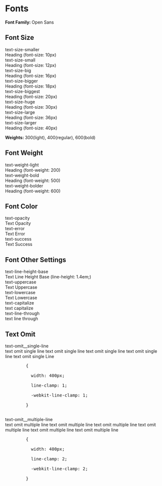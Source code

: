 
<Meta title="Fonts" />

<style>{`
.fonts-sb__card {
  font-family: "Open Sans", Helvetica, Arial, sans-serif;
  border-radius: 4px;
  background: #FFFFFF;
  box-shadow: rgba(0,0,0,0.10) 0 1px 3px 0;
  border: 1px solid rgba(0,0,0,.1);
  margin: 25px 0 40px;
  padding: 30px 20px;
}

.fonts-sb__item {
  margin-bottom: 20px;
}

.fonts-sb__label {
  display: inline-block;
  vertical-align: top;
  width: 320px;
  color: #8d90a1;
  font-family: "Open Sans", Helvetica, Arial, sans-serif;
}

.fonts-sb__content {
  display: inline-block;
  font-family: "Open Sans", Helvetica, Arial, sans-serif;
  font-size: 14px;
}

.fonts-sb__smaller-label,
.fonts-sb__smaller {
  font-size: 0.7142rem;
}

.fonts-sb__small-label,
.fonts-sb__small {
  font-size: 0.8571rem;
}

.fonts-sb__big-label,
.fonts-sb__big {
  font-size: 1.1428rem;
}

.fonts-sb__bigger-label,
.fonts-sb__bigger {
  font-size: 1.2857rem;
}

.fonts-sb__biggest-label,
.fonts-sb__biggest {
  font-size: 1.4285rem;
}

.fonts-sb__huge-label,
.fonts-sb__huge {
  font-size: 2.1428rem;
}

.fonts-sb__large-label,
.fonts-sb__large {
  font-size: 2.5714rem;
}

.fonts-sb__larger-label,
.fonts-sb__larger {
  font-size: 2.8571rem;
}

.fonts-sb__code {
  font-size: 14px;
}

.fonts-sb__single-line {
  width: 400px;
  line-clamp: 1;    
  -webkit-line-clamp: 1;
}

.fonts-sb__multiple-line {
  width: 400px;
  line-clamp: 2;    
  -webkit-line-clamp: 2;
}
`}</style>

# Fonts

<p>
  <strong>Font Family: </strong> Open Sans
</p>

<h2>
  <strong class="fonts-sb__biggest-label">Font Size</strong>
</h2>

<div class="fonts-sb__card">
  <div class="fonts-sb__item">
    <label class="fonts-sb__label fonts-sb__smaller-label">text-size-smaller</label>
    <div class="fonts-sb__content fonts-sb__smaller">Heading (font-size: 10px)</div>
  </div>
  <div class="fonts-sb__item">
    <label class="fonts-sb__label fonts-sb__small-label">text-size-small</label>
    <div class="fonts-sb__content fonts-sb__small">Heading (font-size: 12px)</div>
  </div>
  <div class="fonts-sb__item">
    <label class="fonts-sb__label fonts-sb__big-label">text-size-big</label>
    <div class="fonts-sb__content fonts-sb__big">Heading (font-size: 16px)</div>
  </div>
  <div class="fonts-sb__item">
    <label class="fonts-sb__label fonts-sb__bigger-label">text-size-bigger</label>
    <div class="fonts-sb__content fonts-sb__bigger">Heading (font-size: 18px)</div>
  </div>
  <div class="fonts-sb__item">
    <label class="fonts-sb__label fonts-sb__biggest-label">text-size-biggest</label>
    <div class="fonts-sb__content fonts-sb__biggest">Heading (font-size: 20px)</div>
  </div>
  <div class="fonts-sb__item">
    <label class="fonts-sb__label fonts-sb__huge-label">text-size-huge</label>
    <div class="fonts-sb__content fonts-sb__huge">Heading (font-size: 30px)</div>
  </div>
  <div class="fonts-sb__item">
    <label class="fonts-sb__label fonts-sb__large-label">text-size-large</label>
    <div class="fonts-sb__content fonts-sb__large">Heading (font-size: 36px)</div>
  </div>
  <div class="fonts-sb__item">
    <label class="fonts-sb__label fonts-sb__larger-label">text-size-larger</label>
    <div class="fonts-sb__content fonts-sb__larger">Heading (font-size: 40px)</div>
  </div>
</div>

<p>
  <strong>Weights: </strong>300(light), 400(regular), 600(bold)
</p>

<h2>
  <strong class="fonts-sb__biggest-label">Font Weight</strong>
</h2>

<div class="fonts-sb__card">
  <div class="fonts-sb__item">
    <label class="fonts-sb__label text-weight-light">text-weight-light</label>
    <div class="fonts-sb__content text-weight-light">Heading (font-weight: 200)</div>
  </div>
  <div class="fonts-sb__item">
    <label class="fonts-sb__label text-weight-bold">text-weight-bold</label>
    <div class="fonts-sb__content text-weight-bold">Heading (font-weight: 500)</div>
  </div>
  <div class="fonts-sb__item">
    <label class="fonts-sb__label text-weight-bolder">text-weight-bolder</label>
    <div class="fonts-sb__content text-weight-bolder">Heading (font-weight: 600)</div>
  </div>
</div>

<h2>
  <strong class="fonts-sb__biggest-label">Font Color</strong>
</h2>

<div class="fonts-sb__card">
  <div class="fonts-sb__item">
    <label class="fonts-sb__label">text-opacity</label>
    <div class="fonts-sb__content text-opacity">Text Opacity</div>
  </div>
  <div class="fonts-sb__item">
    <label class="fonts-sb__label">text-error</label>
    <div class="fonts-sb__content text-error">Text Error</div>
  </div>
  <div class="fonts-sb__item">
    <label class="fonts-sb__label">text-success</label>
    <div class="fonts-sb__content text-success">Text Success</div>
  </div>
</div>

<h2>
  <strong class="fonts-sb__biggest-label">Font Other Settings</strong>
</h2>

<div class="fonts-sb__card">
  <div class="fonts-sb__item">
    <label class="fonts-sb__label">text-line-height-base</label>
    <div class="fonts-sb__content text-line-height-base">Text Line Height Base (line-height: 1.4em;)</div>
  </div>
  <div class="fonts-sb__item">
    <label class="fonts-sb__label">text-uppercase</label>
    <div class="fonts-sb__content text-uppercase">Text Uppercase</div>
  </div>
  <div class="fonts-sb__item">
    <label class="fonts-sb__label">text-lowercase</label>
    <div class="fonts-sb__content text-lowercase">Text Lowercase</div>
  </div>
  <div class="fonts-sb__item">
    <label class="fonts-sb__label">text-capitalize</label>
    <div class="fonts-sb__content text-capitalize">text capitalize</div>
  </div>
  <div class="fonts-sb__item">
    <label class="fonts-sb__label">text-line-through</label>
    <div class="fonts-sb__content text-line-through">text line through</div>
  </div>
</div>

<h2>
  <strong class="fonts-sb__biggest-label">Text Omit</strong>
</h2>

<div class="fonts-sb__card">
  <div class="fonts-sb__item">
    <label class="fonts-sb__label">text-omit__single-line</label>
    <div class="fonts-sb__content">
      <div class="text-omit__single-line fonts-sb__single-line">text omit single line text omit single line text omit single line text omit single line text omit single Line</div>
      <pre style={{backgroundColor: '#dededf', padding: '16px', margin: '16px 0'}}>
        &#123;<br />
        &nbsp;&nbsp;width: 400px;<br />
        &nbsp;&nbsp;line-clamp: 1;<br />
        &nbsp;&nbsp;-webkit-line-clamp: 1;<br />
        &#125;
      </pre>
    </div>
  </div>
  <div class="fonts-sb__item">
    <label class="fonts-sb__label">text-omit__multiple-line</label>
    <div class="fonts-sb__content">
      <div class="text-omit__multiple-line fonts-sb__multiple-line">text omit multiple line text omit multiple line text omit multiple line text omit multiple line text omit multiple line text omit multiple line</div>
      <pre style={{backgroundColor: '#dededf', padding: '16px', margin: '16px 0'}}>
        &#123;<br />
        &nbsp;&nbsp;width: 400px;<br />
        &nbsp;&nbsp;line-clamp: 2;<br />
        &nbsp;&nbsp;-webkit-line-clamp: 2;<br />
        &#125;
      </pre>
    </div>
  </div>
</div>